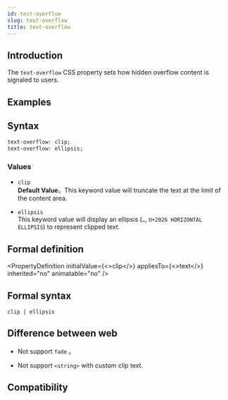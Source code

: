 ```yaml
---
id: text-overflow
slug: text-overflow
title: text-overflow
---
```


## Introduction

The `text-overflow` CSS property sets how hidden overflow content is signaled to users.

## Examples


<Go
  example="css-api"
  defaultFile="src/text-overflow/App.tsx"
  img="https://lf-lynx.tiktok-cdns.com/obj/lynx-artifacts-oss-sg/lynx-website/assets/doc/css/text-overflow.jpg"
  entry="src/text-overflow"
  defaultEntryFile="dist/text-overflow.lynx.bundle"
/>

## Syntax

```css
text-overflow: clip;
text-overflow: ellipsis;
```

### Values

- `clip` <br/>
  **Default Value**。This keyword value will truncate the text at the limit of the content area.

- `ellipsis` <br/>
  This keyword value will display an ellipsis (`…`, `U+2026 HORIZONTAL ELLIPSIS`) to represent clipped text.

## Formal definition


<PropertyDefinition
  initialValue={<>clip</>}
  appliesTo={<>text</>}
  inherited="no"
  animatable="no"
/>

## Formal syntax

```
clip | ellipsis
```

## Difference between web

- Not support `fade` 。

- Not support `<string>` with custom clip text.

## Compatibility


<LegacyCompatTable metadata="css/properties/text-overflow" />
